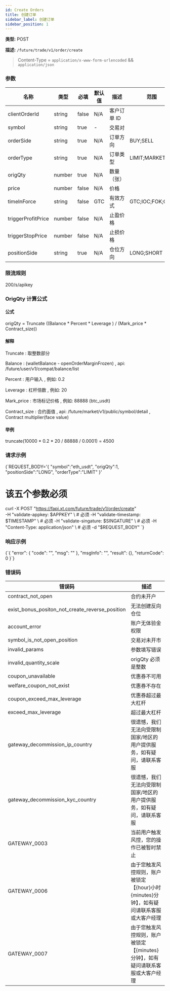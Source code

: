```yaml
---
id: Create Orders
title: 创建订单
sidebar_label: 创建订单
sidebar_position: 1
---
```


**类型:** POST

**描述:** `/future/trade/v1/order/create`

> Content-Type = `application/x-www-form-urlencoded` && `application/json`

### 参数

| 名称 | 类型 | 必填 | 默认值 | 描述 | 范围 |
| --- | --- | --- | --- | --- | --- |
| clientOrderId | string | false | N/A | 客户订单 ID |  |
| symbol | string | true | - | 交易对 |  |
| orderSide | string | true | N/A | 订单方向 | BUY;SELL |
| orderType | string | true | N/A | 订单类型 | LIMIT;MARKET |
| origQty | number | true | N/A | 数量（张） |  |
| price | number | false | N/A | 价格 |  |
| timeInForce | string | false | GTC | 有效方式 | GTC;IOC;FOK;GTX |
| triggerProfitPrice | number | false | N/A | 止盈价格 |  |
| triggerStopPrice | number | false | N/A | 止损价格 |  |
| positionSide | string | true | N/A | 仓位方向 | LONG;SHORT |


### 限流规则

200/s/apikey



### OrigQty 计算公式
#### 公式
origQty = Truncate ((Balance * Percent * Leverage ) / (Mark_price * Contract_size))

#### 解释
Truncate : 取整数部分

Balance : (walletBalance - openOrderMarginFrozen) , api: /future/user/v1/compat/balance/list

Percent : 用户输入 , 例如: 0.2

Leverage : 杠杆倍数 , 例如: 20

Mark_price : 市场标记价格 , 例如: 88888 (btc_usdt)

Contract_size : 合约面值 , api: /future/market/v1/public/symbol/detail , Contract multiplier(face value)
#### 举例
truncate(10000 * 0.2 * 20 / 88888 / 0.0001) = 4500


### 请求示例

<CodeBlock language="bash" title="Request">
{`REQUEST_BODY='{
  "symbol":"eth_usdt",
  "origQty":1,
  "positionSide":"LONG",
  "orderType":"LIMIT"
}'

# 该五个参数必须

curl -X POST "https://fapi.xt.com/future/trade/v1/order/create" \
  -H "validate-appkey: $APPKEY" \  # 必须
  -H "validate-timestamp: $TIMESTAMP" \  # 必须
  -H "validate-singature: $SINGATURE" \  # 必须
  -H "Content-Type: application/json" \  # 必须
  -d "$REQUEST_BODY"
`}
</CodeBlock>

### 响应示例

<CodeBlock language="json" title="Response">
  {`{
  "error": {
    "code": "",
    "msg": ""
  },
  "msgInfo": "",
  "result": {},
  "returnCode": 0
}`}
</CodeBlock>

### 错误码

| 错误码 | 描述 |
| --- | --- |
| contract_not_open | 合约未开户 |
| exist_bonus_positon_not_create_reverse_position | 无法创建反向仓位 |
| account_error | 账户无体验金权限 |
| symbol_is_not_open_position | 交易对未开市 |
| invalid_params | 参数填写错误 |
| invalid_quantity_scale | origQty 必须是整数 |
| coupon_unavailable | 优惠券不可用 |
| welfare_coupon_not_exist | 优惠券不存在 |
| coupon_exceed_max_leverage | 优惠券超过最大杠杆 |
| exceed_max_leverage | 超过最大杠杆 |
| gateway_decommission_ip_country | 很遗憾，我们无法向受限制国家/地区的用户提供服务，如有疑问，请联系客服 |
| gateway_decommission_kyc_country | 很遗憾，我们无法向受限制国家/地区的用户提供服务，如有疑问，请联系客服 |
| GATEWAY_0003 | 当前用户触发风控，您的操作已被暂时禁止 |
| GATEWAY_0006 | 由于您触发风控规则，账户被锁定【\{hour}小时\{minutes}分钟】，如有疑问请联系客服或大客户经理 |
| GATEWAY_0007 | 由于您触发风控规则，账户被锁定【\{minutes}分钟】，如有疑问请联系客服或大客户经理 |

